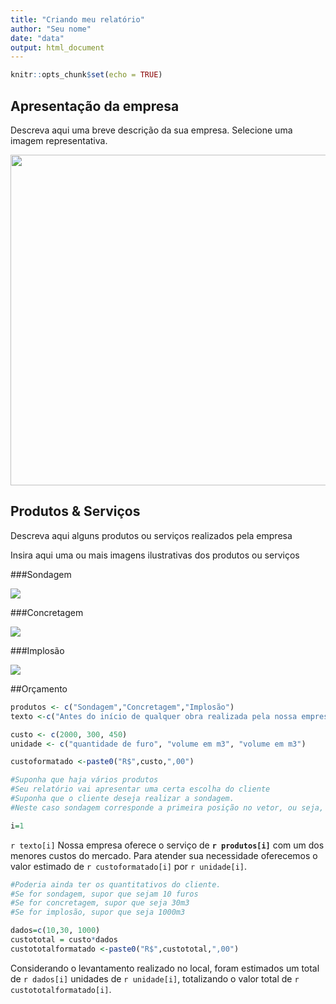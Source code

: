 ---
title: "Criando meu relatório"
author: "Seu nome"
date: "data"
output: html_document
---

```{r setup, include=FALSE}
knitr::opts_chunk$set(echo = TRUE)
```

## Apresentação da empresa

Descreva aqui uma breve descrição da sua empresa. Selecione uma imagem representativa.

![ ](https://blog.unicesumar.edu.br/hubfs/GettyImages-645373486%20(1).jpg){width=14cm} 


## Produtos & Serviços

Descreva aqui alguns produtos ou serviços realizados pela empresa

Insira aqui uma ou mais imagens ilustrativas dos produtos ou serviços

###Sondagem

![ ](http://www.ideiasocioambiental.com.br/wp-content/uploads/2019/03/sondagem.png)

###Concretagem

![ ](http://www.cimentoitambe.com.br/wp-content/uploads/2019/09/concretagem.jpg)

###Implosão

![ ](https://upload.wikimedia.org/wikipedia/commons/thumb/2/20/Implosao.jpg/1200px-Implosao.jpg)

##Orçamento

```{r echo=FALSE, message=FALSE, warning=FALSE}
produtos <- c("Sondagem","Concretagem","Implosão")
texto <-c("Antes do início de qualquer obra realizada pela nossa empresa, fazemos o estudo do solo através da sondagem de forma a garantir segurança e economia de materiais, evitando-se que retrabalhos no futuro.","A concretagem é um dos momentos mais importantes e também críticos de uma construção. Nossa empresa preocupa-se com o alinhamento quanto aos critérios de mão de obra, materiais, equipamentos e dispositivos de segurança que são essenciais para um bom andamento desta etapa.","A implosão é a maneira mais prática para se realizar a demolição de um edifício com custo baixo e rapidez, mais eficiência do que a demolição convencional.")

custo <- c(2000, 300, 450)
unidade <- c("quantidade de furo", "volume em m3", "volume em m3")

custoformatado <-paste0("R$",custo,",00")

#Suponha que haja vários produtos
#Seu relatório vai apresentar uma certa escolha do cliente
#Suponha que o cliente deseja realizar a sondagem.
#Neste caso sondagem corresponde a primeira posição no vetor, ou seja, vamos definir i=1

i=1

```

`r texto[i]` Nossa empresa oferece o serviço de **`r produtos[i]`** com um dos menores custos do mercado. Para atender sua necessidade oferecemos o valor estimado de   `r custoformatado[i]` por `r unidade[i]`.



```{r echo=FALSE}
#Poderia ainda ter os quantitativos do cliente.
#Se for sondagem, supor que sejam 10 furos
#Se for concretagem, supor que seja 30m3
#Se for implosão, supor que seja 1000m3

dados=c(10,30, 1000)
custototal = custo*dados
custototalformatado <-paste0("R$",custototal,",00")

```

Considerando o levantamento realizado no local, foram estimados um total de `r dados[i]` unidades de `r unidade[i]`, totalizando o valor total de `r custototalformatado[i]`.
